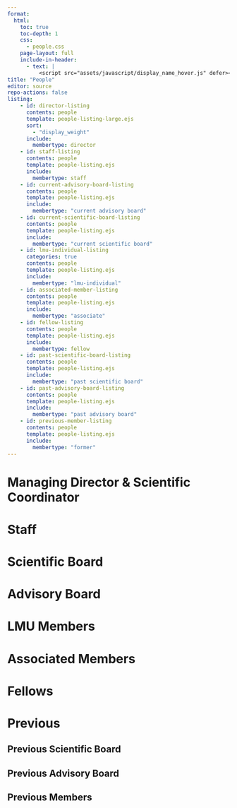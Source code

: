 ```yaml
---
format: 
  html:
    toc: true
    toc-depth: 1
    css:
      - people.css
    page-layout: full
    include-in-header: 
      - text: |
          <script src="assets/javascript/display_name_hover.js" defer></script>
title: "People"
editor: source
repo-actions: false
listing:
    - id: director-listing
      contents: people
      template: people-listing-large.ejs
      sort: 
        - "display_weight"
      include:
        membertype: director
    - id: staff-listing
      contents: people
      template: people-listing.ejs
      include:
        membertype: staff
    - id: current-advisory-board-listing
      contents: people
      template: people-listing.ejs
      include:
        membertype: "current advisory board"
    - id: current-scientific-board-listing
      contents: people
      template: people-listing.ejs
      include:
        membertype: "current scientific board"
    - id: lmu-individual-listing
      categories: true
      contents: people
      template: people-listing.ejs
      include:
        membertype: "lmu-individual"
    - id: associated-member-listing
      contents: people
      template: people-listing.ejs
      include:
        membertype: "associate"
    - id: fellow-listing
      contents: people
      template: people-listing.ejs
      include:
        membertype: fellow
    - id: past-scientific-board-listing
      contents: people
      template: people-listing.ejs
      include:
        membertype: "past scientific board"
    - id: past-advisory-board-listing
      contents: people
      template: people-listing.ejs
      include:
        membertype: "past advisory board"
    - id: previous-member-listing
      contents: people
      template: people-listing.ejs
      include:
        membertype: "former"
---
```





# Managing Director & Scientific Coordinator
::: {#director-listing}
:::

# Staff
::: {#staff-listing}
:::

# Scientific Board
::: {#current-scientific-board-listing}
:::

# Advisory Board
::: {#current-advisory-board-listing}
:::

# LMU Members
::: {#lmu-individual-listing}
:::

# Associated Members
::: {#associated-member-listing}
:::

# Fellows
::: {#fellow-listing}
:::

# Previous 

## Previous Scientific Board
::: {#past-scientific-board-listing}
:::

## Previous Advisory Board
::: {#past-advisory-board-listing}
:::

## Previous Members
::: {#previous-member-listing}
:::